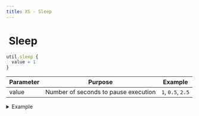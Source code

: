 ```yaml
---
title: XS - Sleep
---
```


# <img src="../assets/docuBadge (11).png" alt="" data-size="line" /> Sleep <a href="#xs-sleep" id="xs-sleep"></a>

```javascript
util.sleep {
  value = 1
}
```

| Parameter | Purpose                              | Example           |
| --------- | ------------------------------------ | ----------------- |
| value     | Number of seconds to pause execution | `1`, `0.5`, `2.5` |

<details>

<summary>Example</summary>

```javascript
util.sleep {
  value = 0.5
}
```

* Pauses execution for specified number of seconds
* Accepts decimal values for sub-second precision
* Useful for rate limiting or creating delays

</details>

